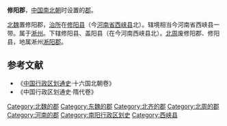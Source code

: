 '''修阳郡'''，[[中国|中国]][[南北朝|南北朝]]时设置的[[郡|郡]]。

[[北魏|北魏]]置修阳郡，[[治所|治所]]在[[修阳县|修阳县]]（今[[河南省|河南省]][[西峡县|西峡县]]北）。辖境相当今河南省西峡县一带。属于[[淅州|淅州]]。下辖修阳县、盖阳县（在今河南西峡县北）。[[北周|北周]]废修阳郡、修阳县，地属淅州[[淅阳郡|淅阳郡]]。
==参考文献==
*《[[中国行政区划通史|中国行政区划通史]]·十六国北朝卷》
*《中国行政区划通史·隋代卷》
{{南北朝行政区划小作品}}
{{DEFAULTSORT:X}}
[[Category:北魏的郡|Category:北魏的郡]]
[[Category:东魏的郡|Category:东魏的郡]]
[[Category:北齐的郡|Category:北齐的郡]]
[[Category:北周的郡|Category:北周的郡]]
[[Category:河南的郡|Category:河南的郡]]
[[Category:南阳行政区划史|Category:南阳行政区划史]]
[[Category:西峡县|Category:西峡县]]